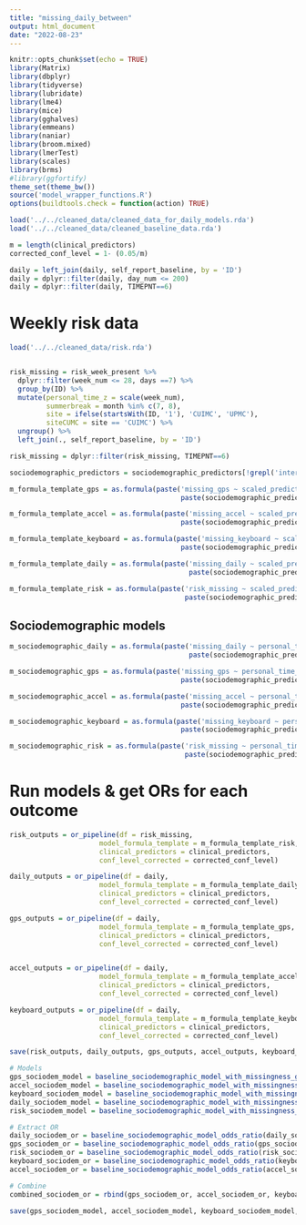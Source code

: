 ```yaml
---
title: "missing_daily_between"
output: html_document
date: "2022-08-23"
---
```


```r
knitr::opts_chunk$set(echo = TRUE)
library(Matrix)
library(dbplyr)
library(tidyverse)
library(lubridate)
library(lme4)
library(mice)
library(gghalves)
library(emmeans)
library(naniar)
library(broom.mixed)
library(lmerTest)
library(scales)
library(brms)
#library(ggfortify)
theme_set(theme_bw())
source('model_wrapper_functions.R')
options(buildtools.check = function(action) TRUE)
```


```r
load('../../cleaned_data/cleaned_data_for_daily_models.rda')
load('../../cleaned_data/cleaned_baseline_data.rda')
```

```r
m = length(clinical_predictors)
corrected_conf_level = 1- (0.05/m)
```

```r
daily = left_join(daily, self_report_baseline, by = 'ID')
daily = dplyr::filter(daily, day_num <= 200)
daily = dplyr::filter(daily, TIMEPNT==6)
```


# Weekly risk data
```r
load('../../cleaned_data/risk.rda')


risk_missing = risk_week_present %>%
  dplyr::filter(week_num <= 28, days ==7) %>%
  group_by(ID) %>%
  mutate(personal_time_z = scale(week_num),
         summerbreak = month %in% c(7, 8),
         site = ifelse(startsWith(ID, '1'), 'CUIMC', 'UPMC'),
         siteCUMC = site == 'CUIMC') %>%
  ungroup() %>%
  left_join(., self_report_baseline, by = 'ID') 

risk_missing = dplyr::filter(risk_missing, TIMEPNT==6)
```



```r
sociodemographic_predictors = sociodemographic_predictors[!grepl('interview_date_numeric', sociodemographic_predictors)]

m_formula_template_gps = as.formula(paste('missing_gps ~ scaled_predictor + personal_time_z + weekend + summerbreak +', 
                                          paste(sociodemographic_predictors, collapse = '+'), ' + (1 |ID)'))

m_formula_template_accel = as.formula(paste('missing_accel ~ scaled_predictor + personal_time_z + weekend + summerbreak +', 
                                          paste(sociodemographic_predictors, collapse = '+'), ' + (1 |ID)'))

m_formula_template_keyboard = as.formula(paste('missing_keyboard ~ scaled_predictor + personal_time_z + weekend + summerbreak +', 
                                          paste(sociodemographic_predictors, collapse = '+'), ' + (1 |ID)'))

m_formula_template_daily = as.formula(paste('missing_daily ~ scaled_predictor + personal_time_z + weekend + summerbreak +', 
                                            paste(sociodemographic_predictors, collapse = '+'), ' + (1 |ID)'))

m_formula_template_risk = as.formula(paste('risk_missing ~ scaled_predictor + personal_time_z + summerbreak +', 
                                           paste(sociodemographic_predictors, collapse = '+'), ' + (1 |ID)'))
```

## Sociodemographic models
```r
m_sociodemographic_daily = as.formula(paste('missing_daily ~ personal_time_z + weekend + summerbreak +', 
                                            paste(sociodemographic_predictors, collapse = '+'), ' + (1 |ID)'))

m_sociodemographic_gps = as.formula(paste('missing_gps ~ personal_time_z + weekend + summerbreak +', 
                                          paste(sociodemographic_predictors, collapse = '+'), ' + (1 |ID)'))

m_sociodemographic_accel = as.formula(paste('missing_accel ~ personal_time_z + weekend + summerbreak +', 
                                          paste(sociodemographic_predictors, collapse = '+'), ' + (1 |ID)'))

m_sociodemographic_keyboard = as.formula(paste('missing_keyboard ~ personal_time_z + weekend + summerbreak +', 
                                          paste(sociodemographic_predictors, collapse = '+'), ' + (1 |ID)'))

m_sociodemographic_risk = as.formula(paste('risk_missing ~ personal_time_z + summerbreak +', 
                                           paste(sociodemographic_predictors, collapse = '+'), ' + (1 |ID)'))
```


# Run models & get ORs for each outcome

```r
risk_outputs = or_pipeline(df = risk_missing, 
                      model_formula_template = m_formula_template_risk,
                      clinical_predictors = clinical_predictors,
                      conf_level_corrected = corrected_conf_level)

daily_outputs = or_pipeline(df = daily, 
                      model_formula_template = m_formula_template_daily,
                      clinical_predictors = clinical_predictors,
                      conf_level_corrected = corrected_conf_level)

gps_outputs = or_pipeline(df = daily, 
                      model_formula_template = m_formula_template_gps,
                      clinical_predictors = clinical_predictors,
                      conf_level_corrected = corrected_conf_level)


accel_outputs = or_pipeline(df = daily, 
                      model_formula_template = m_formula_template_accel,
                      clinical_predictors = clinical_predictors,
                      conf_level_corrected = corrected_conf_level)

keyboard_outputs = or_pipeline(df = daily, 
                      model_formula_template = m_formula_template_keyboard,
                      clinical_predictors = clinical_predictors,
                      conf_level_corrected = corrected_conf_level)

save(risk_outputs, daily_outputs, gps_outputs, accel_outputs, keyboard_outputs, file = 'model_outputs/baseline_predictors_missingness_glmer.rda')
```



```r
# Models
gps_sociodem_model = baseline_sociodemographic_model_with_missingness_glmer(model_formula = m_sociodemographic_gps, df = daily)
accel_sociodem_model = baseline_sociodemographic_model_with_missingness_glmer(model_formula = m_sociodemographic_accel, df = daily)
keyboard_sociodem_model = baseline_sociodemographic_model_with_missingness_glmer(model_formula = m_sociodemographic_keyboard, df = daily)
daily_sociodem_model = baseline_sociodemographic_model_with_missingness_glmer(model_formula = m_sociodemographic_daily, df = daily)
risk_sociodem_model = baseline_sociodemographic_model_with_missingness_glmer(model_formula = m_sociodemographic_risk, df = risk_missing)

# Extract OR
daily_sociodem_or = baseline_sociodemographic_model_odds_ratio(daily_sociodem_model, type = 'Daily Mood Survey', conf_level_corrected = corrected_conf_level)
gps_sociodem_or = baseline_sociodemographic_model_odds_ratio(gps_sociodem_model, type = 'GPS', conf_level_corrected = corrected_conf_level)
risk_sociodem_or = baseline_sociodemographic_model_odds_ratio(risk_sociodem_model, type = 'Weekly SI Survey', conf_level_corrected = corrected_conf_level)
keyboard_sociodem_or = baseline_sociodemographic_model_odds_ratio(keyboard_sociodem_model, type = 'Keyboard Input', conf_level_corrected = corrected_conf_level)
accel_sociodem_or = baseline_sociodemographic_model_odds_ratio(accel_sociodem_model, type = 'Accelerometer', conf_level_corrected = corrected_conf_level)

# Combine
combined_sociodem_or = rbind(gps_sociodem_or, accel_sociodem_or, keyboard_sociodem_or, daily_sociodem_or, risk_sociodem_or)

save(gps_sociodem_model, accel_sociodem_model, keyboard_sociodem_model, daily_sociodem_model, risk_sociodem_model, combined_sociodem_or, file = 'model_outputs/sociodemographic_predictors_missingness_glmer.rda')
```